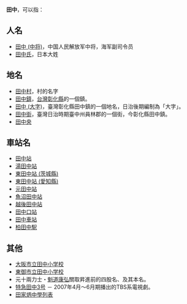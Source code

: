 '''田中'''，可以指：

==人名==
*[[田中_(中将)|田中 (中将)]]，中国人民解放军中将，海军副司令员
*[[田中氏|田中氏]]，日本大姓

==地名==
*[[田中村|田中村]]，村的名字
*[[田中鎮|田中鎮]]，[[台灣|台灣]][[彰化縣|彰化縣]]的一個鎮。
*[[田中_(大字)|田中 (大字)]]，臺灣彰化縣田中鎮的一個地名，日治後期編制為「大字」。
*[[田中街|田中街]]，臺灣日治時期臺中州員林郡的一個街，今彰化縣田中鎮。
*[[田中央|田中央]]

==車站名==
*[[田中站|田中站]]
*[[湯田中站|湯田中站]]
*[[東田中站_(茨城縣)|東田中站 (茨城縣)]]
*[[東田中站_(愛知縣)|東田中站 (愛知縣)]]
*[[元田中站|元田中站]]
*[[魚沼田中站|魚沼田中站]]
*[[越後田中站|越後田中站]]
*[[田中口站|田中口站]]
*[[田中車站|田中車站]]
*[[柏田中駅|柏田中駅]]

==其他==
*[[大阪市立田中小学校|大阪市立田中小学校]]
*[[東御市立田中小学校|東御市立田中小学校]]
*元十兩力士・[[魁道康弘|魁道康弘]]關取昇進前的四股名、及其本名。
*[[特急田中3号|特急田中3号]] － 2007年4月～6月期播出的TBS系電視劇。
*[[田家炳中學列表|田家炳中學列表]]
{{disambig|cat=二字消歧義}}